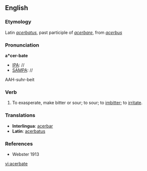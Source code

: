 ==English==

===Etymology===
Latin ''[[acerbatus]]'', past participle of ''[[acerbare]]'', from ''[[acerbus]]''

===Pronunciation===
'''a*cer-bate'''
*[[IPA]]: //
*[[SAMPA]]: //
AAH-suhr-beit

===Verb===
{{en-verb|acerbat|es}}

# To exasperate, make bitter or sour; to sour; to [[imbitter]]; to [[irritate]].

===Translations===
*'''Interlingua''': [[acerbar]]
*'''Latin''': [[acerbatus]]

===References===
*Webster 1913

[[vi:acerbate]]